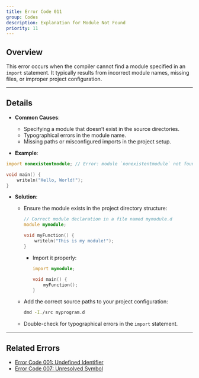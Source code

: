 ```yaml
---
title: Error Code 011
group: Codes
description: Explanation for Module Not Found
priority: 11
---
```


## **Overview**
This error occurs when the compiler cannot find a module specified in an `import` statement. It typically results from incorrect module names, missing files, or improper project configuration.

---

## **Details**
- **Common Causes**:
  - Specifying a module that doesn’t exist in the source directories.
  - Typographical errors in the module name.
  - Missing paths or misconfigured imports in the project setup.

- **Example**:
```d
import nonexistentmodule; // Error: module `nonexistentmodule` not found

void main() {
    writeln("Hello, World!");
}
```

- **Solution**:
  - Ensure the module exists in the project directory structure:
    ```d
    // Correct module declaration in a file named mymodule.d
    module mymodule;

    void myFunction() {
        writeln("This is my module!");
    }
    ```
    - Import it properly:
      ```d
      import mymodule;

      void main() {
          myFunction();
      }
      ```

  - Add the correct source paths to your project configuration:
    ```bash
    dmd -I./src myprogram.d
    ```
  - Double-check for typographical errors in the `import` statement.

---

## **Related Errors**
- [Error Code 001: Undefined Identifier](./error_code_001)
- [Error Code 007: Unresolved Symbol](./error_code_007)
